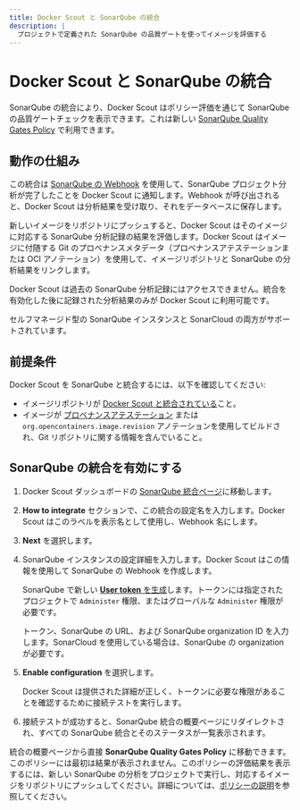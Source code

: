 ```yaml
---
title: Docker Scout と SonarQube の統合
description: |
  プロジェクトで定義された SonarQube の品質ゲートを使ってイメージを評価する
---
```



# Docker Scout と SonarQube の統合

SonarQube の統合により、Docker Scout はポリシー評価を通じて SonarQube の品質ゲートチェックを表示できます。これは新しい [SonarQube Quality Gates Policy](https://chatgpt.com/manuals/scout/policy/_index.md#sonarqube-quality-gates-policy) で利用できます。

## 動作の仕組み

この統合は [SonarQube の Webhook](https://docs.sonarsource.com/sonarqube/latest/project-administration/webhooks/) を使用して、SonarQube プロジェクト分析が完了したことを Docker Scout に通知します。Webhook が呼び出されると、Docker Scout は分析結果を受け取り、それをデータベースに保存します。

新しいイメージをリポジトリにプッシュすると、Docker Scout はそのイメージに対応する SonarQube 分析記録の結果を評価します。Docker Scout はイメージに付随する Git のプロベナンスメタデータ（プロベナンスアテステーションまたは OCI アノテーション）を使用して、イメージリポジトリと SonarQube の分析結果をリンクします。

<Callout type="info">
  Docker Scout は過去の SonarQube 分析記録にはアクセスできません。統合を有効化した後に記録された分析結果のみが Docker Scout に利用可能です。
</Callout>

セルフマネージド型の SonarQube インスタンスと SonarCloud の両方がサポートされています。

## 前提条件

Docker Scout を SonarQube と統合するには、以下を確認してください:

- イメージリポジトリが [Docker Scout と統合されている](https://chatgpt.com/_index.md#container-registries)こと。
- イメージが [プロベナンスアテステーション](https://chatgpt.com/manuals/build/metadata/attestations/slsa-provenance.md) または `org.opencontainers.image.revision` アノテーションを使用してビルドされ、Git リポジトリに関する情報を含んでいること。

## SonarQube の統合を有効にする

1. Docker Scout ダッシュボードの [SonarQube 統合ページ](https://scout.docker.com/settings/integrations/sonarqube/)に移動します。
2. **How to integrate** セクションで、この統合の設定名を入力します。Docker Scout はこのラベルを表示名として使用し、Webhook 名にします。
3. **Next** を選択します。
4. SonarQube インスタンスの設定詳細を入力します。Docker Scout はこの情報を使用して SonarQube の Webhook を作成します。

   SonarQube で新しい [**User token** を生成](https://docs.sonarsource.com/sonarqube/latest/user-guide/user-account/generating-and-using-tokens/#generating-a-token)します。トークンには指定されたプロジェクトで `Administer` 権限、またはグローバルな `Administer` 権限が必要です。

   トークン、SonarQube の URL、および SonarQube organization ID を入力します。SonarCloud を使用している場合は、SonarQube の organization が必要です。

5. **Enable configuration** を選択します。

   Docker Scout は提供された詳細が正しく、トークンに必要な権限があることを確認するために接続テストを実行します。

6. 接続テストが成功すると、SonarQube 統合の概要ページにリダイレクトされ、すべての SonarQube 統合とそのステータスが一覧表示されます。

統合の概要ページから直接 **SonarQube Quality Gates Policy** に移動できます。このポリシーには最初は結果が表示されません。このポリシーの評価結果を表示するには、新しい SonarQube の分析をプロジェクトで実行し、対応するイメージをリポジトリにプッシュしてください。詳細については、[ポリシーの説明](https://chatgpt.com/policy/_index.md#sonarqube-quality-gates)を参照してください。
